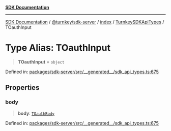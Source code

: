 [**SDK Documentation**](../../../../../../README.mdx)

***

[SDK Documentation](../../../../../../packages.mdx) / [@turnkey/sdk-server](../../../../README.mdx) / [index](../../../README.mdx) / [TurnkeySDKApiTypes](../README.mdx) / TOauthInput

# Type Alias: TOauthInput

> **TOauthInput** = `object`

Defined in: [packages/sdk-server/src/\_\_generated\_\_/sdk\_api\_types.ts:675](https://github.com/tkhq/sdk/blob/078f5423e923fbd1d7fd39440402d7f01d09c3d0/packages/sdk-server/src/__generated__/sdk_api_types.ts#L675)

## Properties

### body

> **body**: [`TOauthBody`](TOauthBody.mdx)

Defined in: [packages/sdk-server/src/\_\_generated\_\_/sdk\_api\_types.ts:675](https://github.com/tkhq/sdk/blob/078f5423e923fbd1d7fd39440402d7f01d09c3d0/packages/sdk-server/src/__generated__/sdk_api_types.ts#L675)
